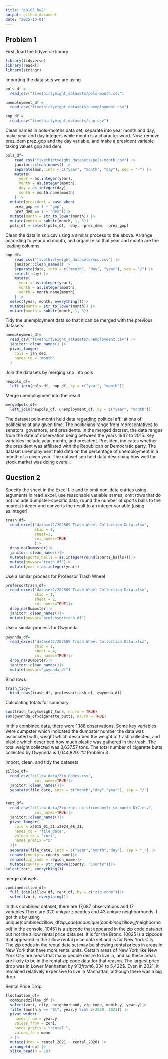 ```yaml
---
title: "p8105_hw2"
output: github_document
date: "2025-10-01"
---
```


## Problem 1

First, load the tidyverse library

```r
library(tidyverse)
library(readxl)
library(stringr)
```

Importing the data sets we are using

```r
pols_df =
  read_csv("fivethirtyeight_datasets/pols-month.csv")

unemployment_df =
  read_csv("fivethirtyeight_datasets/unemployment.csv")

snp_df =
  read_csv("fivethirtyeight_datasets/snp.csv")

```

Clean names in pols-months data set, separate into year month and day, make year and day integers while month is a character word. Now, remove prez_dem prez_gop and the day variable, and make a president variable taking values gop and dem.

```r
pols_df=
    read_csv("fivethirtyeight_datasets/pols-month.csv") |>
    janitor::clean_names() |>
    separate(mon, into = c("year", "month", "day"), sep = "-") |>
    mutate(
      year = as.integer(year),
      month = as.integer(month),
      day = as.integer(day),
      month = month.name[month]
    ) |>
  mutate(president = case_when(
    prez_gop == 1 ~ "gop",
    prez_dem == 1 ~ "dem"))|>
  mutate(month = str_to_lower(month)) |>
  mutate(month = substr(month, 1, 3))
  pols_df = select(pols_df, -day, -prez_dem, -prez_gop)

```

Clean the data in snp.csv using a similar process to the above. Arrange according to year and month, and organize so that year and month are the leading columns.

```r
snp_df=
    read_csv("fivethirtyeight_datasets/snp.csv") |>
    janitor::clean_names() |>
    separate(date, into = c("month", "day", "year"), sep = "/") |>
    select(-day) |>
    mutate(
      year = as.integer(year),
      month = as.integer(month),
      month = month.name[month]
    ) |>
  select(year, month, everything())|>
  mutate(month = str_to_lower(month)) |>
  mutate(month = substr(month, 1, 3))

```

Tidy the unemployment data so that it can be merged with the previous datasets.
```r
unemployment_df=
  read_csv("fivethirtyeight_datasets/unemployment.csv") |>
  janitor::clean_names() |>
  pivot_longer(
    cols = jan:dec,
    names_to = "month"
  )

```

Join the datasets by merging snp into pols

```r
newpols_df=
  left_join(pols_df, snp_df, by = c("year", "month"))
```

Merge unemployment into the result

```r
mergedpols_df=
  left_join(newpols_df, unemployment_df, by = c("year", "month"))
```

The dataset pols-month held data regarding political affiliations of politicians at any given time. The politicians range from representatives to senators, governors, and presidents. In the merged dataset, the data ranges from the date of observation being between the years 1947 to 2015. Key variables include year, month, and president. President indicates whether the president was affiliated with the Republican or Democratic party. The dataset unemployment held data on the percentage of unemployment in a month of a given year. The dataset snp held data describing how well the stock market was doing overall.

## Question 2

Specify the sheet in the Excel file and to omit non-data entries using arguments in read_excel, use reasonable variable names, omit rows that do not include dumpster-specific data, round the number of sports balls to the nearest integer and converts the result to an integer variable (using as.integer)

```r
trash_df=
  read_excel("dataset2/202509 Trash Wheel Collection Data.xlsx",
             skip = 1,
             sheet=1,
             col_names=TRUE
             )|>
  drop_na(Dumpster)|>
  janitor::clean_names()|>
  mutate(sports_balls = as.integer(round(sports_balls)))|>
  mutate(newvar="trash_df")|>
  mutate(year = as.integer(year))
```

Use a similar process for Professor Trash Wheel 

```r
professortrash_df=
  read_excel("dataset2/202509 Trash Wheel Collection Data.xlsx",
             skip = 1,
             sheet = 2,
             col_names=TRUE)|>
  drop_na(Dumpster)|>
  janitor::clean_names()|>
  mutate(newvar="professortrash_df")
```

Use a similar process for Gwynnda

```r
gwynnda_df=
  read_excel("dataset2/202509 Trash Wheel Collection Data.xlsx",
             skip = 1,
             sheet = 4,
             col_names=TRUE)|>
  drop_na(Dumpster)|>
  janitor::clean_names()|>
  mutate(newvar="gwynnda_df")
```

Bind rows

```r
trash_tidy=
  bind_rows(trash_df, professortrash_df, gwynnda_df)
```

Calculating totals for summary
```r
sum(trash_tidy$weight_tons, na.rm = TRUE)
sum(gwynnda_df$cigarette_butts, na.rm = TRUE)

```


In this combined data, there were 1,188 observations. Some key variables were dumpster which indicated the dumpster number the data was associated with, weight which described the weight of trash collected, and plastic which described how much plastic was gathered in the trash. The total weight collected was 3,637.57 tons. The total number of cigarette butts collected by Gwynnda is 1,044,820.
## Problem 3

Import, clean, and tidy the datasets

```r
zillow_df=
  read_csv("zillow_data/Zip_Codes.csv",
             col_names=TRUE)|>
  janitor::clean_names()|>
  separate(file_date, into = c("month","day","year"), sep = "/")


rent_df=
  read_csv("zillow_data/Zip_zori_uc_sfrcondomfr_sm_month_NYC.csv",
             col_names=TRUE)|>
  janitor::clean_names()|>
  pivot_longer(
    cols = x2015_01_31:x2024_08_31,
    names_to = "file_date",
    values_to = "zori",
    names_prefix ="x"
  )|>
  separate(file_date, into = c("year","month","day"), sep = "_") |>
  rename(county = county_name)|>
  rename(zip_code = region_name)|>
  mutate(county = str_remove(county, "County"))|>
select(zori, everything())

```

merge datasets

```r
combinedzillow_df=
  full_join(zillow_df, rent_df, by = c("zip_code"))|>
  select(zori, everything())
```

In this combined dataset, there are 17,687 observations and 17 variables.There are 320 unique zipcodes and 43 unique neighborhoods. I got this by using unique(combinedzillow_df$zip_code) and unique(combinedzillow_df$neighborhood) in the console. 10451 is a zipcode that appeared in the zip code data set but not the zillow rental price data set. It is for the Bronx. 10025 is a zipcode that appeared in the zillow rental price data set and is for New York City. The zip codes in the rental data set may be showing rental prices in areas in New York that have more rental units. Certain areas of New York like New York City are areas that many people desire to live in, and so these areas are likely to be in the rental zip code data for that reason. The largest price drop was in Lower Manhattan by $913 from 6,334$ to 5,422$. Even in 2021, it remained relatively expensive to live in Manhattan, although there was a big drop.

Rental Price Drop:
```r
fluctuation_df=
  combinedzillow_df |>
  select(zori, city, neighborhood, zip_code, month.y, year.y)|>
  filter(month.y == "01", year.y %in% c(2020, 2021)) |>
  pivot_wider(
    names_from = year.y,
    values_from = zori,
    names_prefix = "rental_",
    values_fn = mean 
  ) |>
  mutate(drop = rental_2021 - rental_2020) |>
  arrange(drop) |>
  slice_head(n = 10)
```

